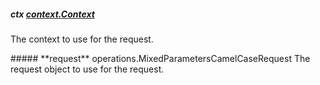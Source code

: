 
##### **ctx** [context.Context](https://pkg.go.dev/context#Context)
The context to use for the request.

<Collapsible>
    ##### **request** operations.MixedParametersCamelCaseRequest
    The request object to use for the request.
    <Collapsible.Break/>
    <MixedParametersCamelCaseRequest/>
</Collapsible>

